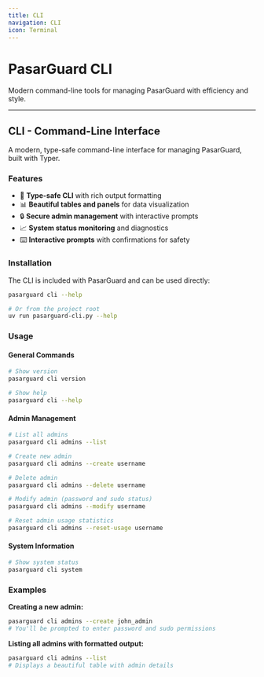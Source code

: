 ```yaml
---
title: CLI
navigation: CLI
icon: Terminal
---
```


# PasarGuard CLI

Modern command-line tools for managing PasarGuard with efficiency and style.

---

## CLI - Command-Line Interface

A modern, type-safe command-line interface for managing PasarGuard, built with Typer.

### Features

- 🎯 **Type-safe CLI** with rich output formatting
- 📊 **Beautiful tables and panels** for data visualization
- 🔒 **Secure admin management** with interactive prompts
- 📈 **System status monitoring** and diagnostics
- ⌨️ **Interactive prompts** with confirmations for safety

### Installation

The CLI is included with PasarGuard and can be used directly:

```bash
pasarguard cli --help

# Or from the project root
uv run pasarguard-cli.py --help
```

### Usage

#### General Commands

```bash
# Show version
pasarguard cli version

# Show help
pasarguard cli --help
```

#### Admin Management

```bash
# List all admins
pasarguard cli admins --list

# Create new admin
pasarguard cli admins --create username

# Delete admin
pasarguard cli admins --delete username

# Modify admin (password and sudo status)
pasarguard cli admins --modify username

# Reset admin usage statistics
pasarguard cli admins --reset-usage username
```

#### System Information

```bash
# Show system status
pasarguard cli system
```

### Examples

**Creating a new admin:**
```bash
pasarguard cli admins --create john_admin
# You'll be prompted to enter password and sudo permissions
```

**Listing all admins with formatted output:**
```bash
pasarguard cli admins --list
# Displays a beautiful table with admin details
```
